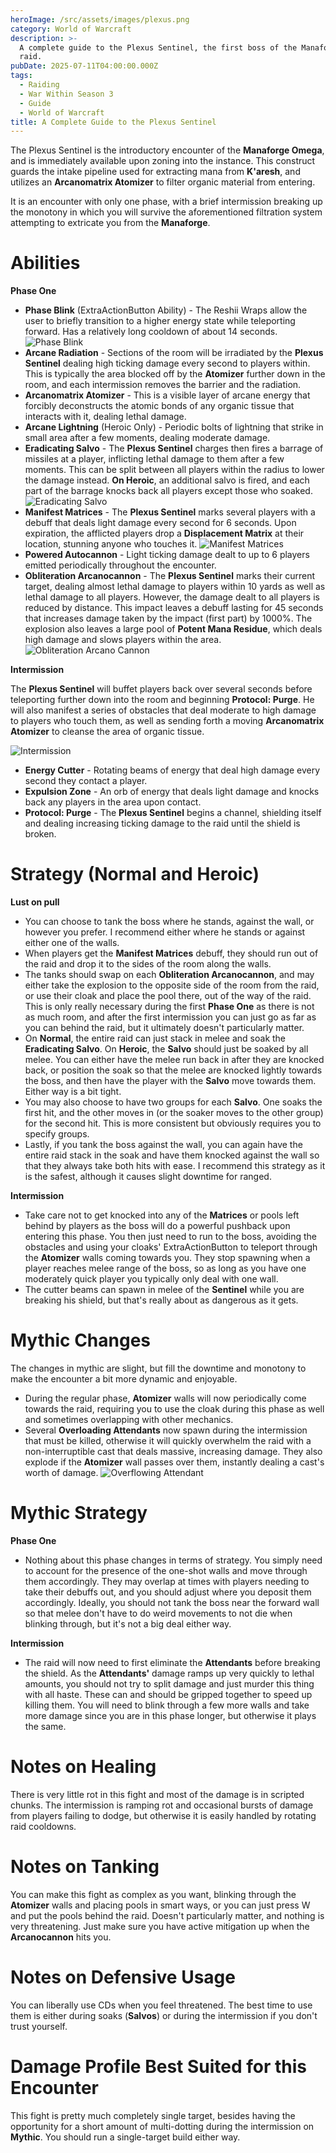 ```yaml
---
heroImage: /src/assets/images/plexus.png
category: World of Warcraft
description: >-
  A complete guide to the Plexus Sentinel, the first boss of the Manaforge Omega
  raid.
pubDate: 2025-07-11T04:00:00.000Z
tags:
  - Raiding
  - War Within Season 3
  - Guide
  - World of Warcraft
title: A Complete Guide to the Plexus Sentinel
---
```


The Plexus Sentinel is the introductory encounter of the **Manaforge Omega**, and is immediately available upon zoning into the instance.  This construct guards the intake pipeline used for extracting mana from **K'aresh**, and utilizes an **Arcanomatrix Atomizer** to filter organic material from entering.

It is an encounter with only one phase, with a brief intermission breaking up the monotony in which you will survive the aforementioned filtration system attempting to extricate you from the **Manaforge**.

# Abilities

**Phase One**

* **Phase Blink** (ExtraActionButton Ability) - The Reshii Wraps allow the user to briefly transition to a higher energy state while teleporting forward. Has a relatively long cooldown of about 14 seconds. <img src="https://s3.us-east-1.amazonaws.com/cdn.shawnzhome.com/shawnzhome/videos/MO/plexussentinel/phaseblink.webp" alt="Phase Blink" />
* **Arcane Radiation** - Sections of the room will be irradiated by the **Plexus Sentinel** dealing high ticking damage every second to players within. This is typically the area blocked off by the **Atomizer** further down in the room, and each intermission removes the barrier and the radiation.
* **Arcanomatrix Atomizer** - This is a visible layer of arcane energy that forcibly deconstructs the atomic bonds of any organic tissue that interacts with it, dealing lethal damage.
* **Arcane Lightning** (Heroic Only) - Periodic bolts of lightning that strike in small area after a few moments, dealing moderate damage.
* **Eradicating Salvo** - The **Plexus Sentinel** charges then fires a barrage of missiles at a player, inflicting lethal damage to them after a few moments. This can be split between all players within the radius to lower the damage instead. **On Heroic**, an additional salvo is fired, and each part of the barrage knocks back all players except those who soaked. <img src="https://s3.us-east-1.amazonaws.com/cdn.shawnzhome.com/shawnzhome/videos/MO/plexussentinel/eradicatingsalvo.webp" alt="Eradicating Salvo" />
* **Manifest Matrices** - The **Plexus Sentinel** marks several players with a debuff that deals light damage every second for 6 seconds. Upon expiration, the afflicted players drop a **Displacement Matrix** at their location, stunning anyone who touches it. <img src="https://s3.us-east-1.amazonaws.com/cdn.shawnzhome.com/shawnzhome/videos/MO/plexussentinel/manifestmatrices.webp" alt="Manifest Matrices" />
* **Powered Autocannon** - Light ticking damage dealt to up to 6 players emitted periodically throughout the encounter.
* **Obliteration Arcanocannon** - The **Plexus Sentinel** marks their current target, dealing almost lethal damage to players within 10 yards as well as lethal damage to all players. However, the damage dealt to all players is reduced by distance.  This impact leaves a debuff lasting for 45 seconds that increases damage taken by the impact (first part) by 1000%. The explosion also leaves a large pool of **Potent Mana Residue**, which deals high damage and slows players within the area. <img src="https://s3.us-east-1.amazonaws.com/cdn.shawnzhome.com/shawnzhome/videos/MO/plexussentinel/obliterationarcanocannon.webp" alt="Obliteration Arcano Cannon" />

**Intermission**

The **Plexus Sentinel** will buffet players back over several seconds before teleporting further down into the room and beginning **Protocol: Purge**. He will also manifest a series of obstacles that deal moderate to high damage to players who touch them, as well as sending forth a moving **Arcanomatrix Atomizer** to cleanse the area of organic tissue.

<img src="https://s3.us-east-1.amazonaws.com/cdn.shawnzhome.com/shawnzhome/videos/MO/plexussentinel/intermission.webp" alt="Intermission" />

* **Energy Cutter** - Rotating beams of energy that deal high damage every second they contact a player.
* **Expulsion Zone** - An orb of energy that deals light damage and knocks back any players in the area upon contact.
* **Protocol: Purge** - The **Plexus Sentinel** begins a channel, shielding itself and dealing increasing ticking damage to the raid until the shield is broken.

# Strategy (Normal and Heroic)

**Lust on pull**

* You can choose to tank the boss where he stands, against the wall, or however you prefer. I recommend either where he stands or against either one of the walls.
* When players get the **Manifest Matrices** debuff, they should run out of the raid and drop it to the sides of the room along the walls.
* The tanks should swap on each **Obliteration Arcanocannon**, and may either take the explosion to the opposite side of the room from the raid, or use their cloak and place the pool there, out of the way of the raid. This is only really necessary during the first **Phase One** as there is not as much room, and after the first intermission you can just go as far as you can behind the raid, but it ultimately doesn't particularly matter.
* On **Normal**, the entire raid can just stack in melee and soak the **Eradicating Salvo**. On **Heroic**, the **Salvo** should just be soaked by all melee. You can either have the melee run back in after they are knocked back, or position the soak so that the melee are knocked lightly towards the boss, and then have the player with the **Salvo** move towards them. Either way is a bit tight.
* You may also choose to have two groups for each **Salvo**. One soaks the first hit, and the other moves in (or the soaker moves to the other group) for the second hit. This is more consistent but obviously requires you to specify groups.
* Lastly, if you tank the boss against the wall, you can again have the entire raid stack in the soak and have them knocked against the wall so that they always take both hits with ease. I recommend this strategy as it is the safest, although it causes slight downtime for ranged.

**Intermission**

* Take care not to get knocked into any of the **Matrices** or pools left behind by players as the boss will do a powerful pushback upon entering this phase. You then just need to run to the boss, avoiding the obstacles and using your cloaks' ExtraActionButton to teleport through the **Atomizer** walls coming towards you. They stop spawning when a player reaches melee range of the boss, so as long as you have one moderately quick player you typically only deal with one wall.
* The cutter beams can spawn in melee of the **Sentinel** while you are breaking his shield, but that's really about as dangerous as it gets.

# Mythic Changes

The changes in mythic are slight, but fill the downtime and monotony to make the encounter a bit more dynamic and enjoyable.

* During the regular phase, **Atomizer** walls will now periodically come towards the raid, requiring you to use the cloak during this phase as well and sometimes overlapping with other mechanics.
* Several **Overloading Attendants** now spawn during the intermission that must be killed, otherwise it will quickly overwhelm the raid with a non-interruptible cast that deals massive, increasing damage. They also explode if the **Atomizer** wall passes over them, instantly dealing a cast's worth of damage. <img src="https://s3.us-east-1.amazonaws.com/cdn.shawnzhome.com/shawnzhome/videos/MO/plexussentinel/overflowingattendant.webp" alt="Overflowing Attendant" />

# Mythic Strategy

**Phase One**

* Nothing about this phase changes in terms of strategy. You simply need to account for the presence of the one-shot walls and move through them accordingly. They may overlap at times with players needing to take their debuffs out, and you should adjust where you deposit them accordingly.  Ideally, you should not tank the boss near the forward wall so that melee don't have to do weird movements to not die when blinking through, but it's not a big deal either way.

**Intermission**

* The raid will now need to first eliminate the **Attendants** before breaking the shield. As the **Attendants'** damage ramps up very quickly to lethal amounts, you should not try to split damage and just murder this thing with all haste. These can and should be gripped together to speed up killing them.  You will need to blink through a few more walls and take more damage since you are in this phase longer, but otherwise it plays the same.

# Notes on Healing

There is very little rot in this fight and most of the damage is in scripted chunks. The intermission is ramping rot and occasional bursts of damage from players failing to dodge, but otherwise it is easily handled by rotating raid cooldowns.

# Notes on Tanking

You can make this fight as complex as you want, blinking through the **Atomizer** walls and placing pools in smart ways, or you can just press W and put the pools behind the raid. Doesn't particularly matter, and nothing is very threatening. Just make sure you have active mitigation up when the **Arcanocannon** hits you.

# Notes on Defensive Usage

You can liberally use CDs when you feel threatened. The best time to use them is either during soaks (**Salvos**) or during the intermission if you don't trust yourself.

# Damage Profile Best Suited for this Encounter

This fight is pretty much completely single target, besides having the opportunity for a short amount of multi-dotting during the intermission on **Mythic**. You should run a single-target build either way.